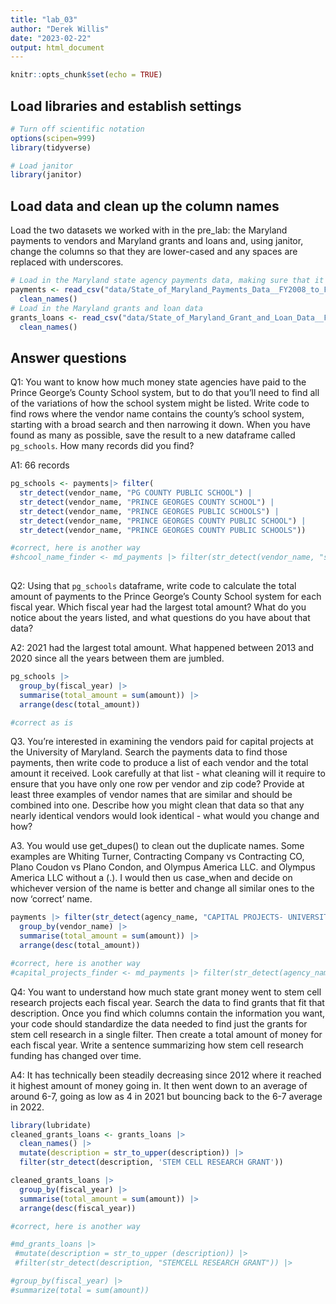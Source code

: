 ```yaml
---
title: "lab_03"
author: "Derek Willis"
date: "2023-02-22"
output: html_document
---
```


```r
knitr::opts_chunk$set(echo = TRUE)
```

## Load libraries and establish settings

```r
# Turn off scientific notation
options(scipen=999)
library(tidyverse)

# Load janitor
library(janitor)
```

## Load data and clean up the column names

Load the two datasets we worked with in the pre_lab: the Maryland payments to vendors and Maryland grants and loans and, using janitor, change the columns so that they are lower-cased and any spaces are replaced with underscores.

```r
# Load in the Maryland state agency payments data, making sure that it correctly sets the datatypes using all of the rows
payments <- read_csv("data/State_of_Maryland_Payments_Data__FY2008_to_FY2024.csv") |>
  clean_names()
# Load in the Maryland grants and loan data
grants_loans <- read_csv("data/State_of_Maryland_Grant_and_Loan_Data__FY2009_to_FY2022.csv")|>
  clean_names()
```

## Answer questions

Q1: You want to know how much money state agencies have paid to the Prince George's County School system, but to do that you'll need to find all of the variations of how the school system might be listed. Write code to find rows where the vendor name contains the county's school system, starting with a broad search and then narrowing it down. When you have found as many as possible, save the result to a new dataframe called `pg_schools`. How many records did you find?

A1: 66 records

```r
pg_schools <- payments|> filter(
  str_detect(vendor_name, "PG COUNTY PUBLIC SCHOOL") |
  str_detect(vendor_name, "PRINCE GEORGES COUNTY SCHOOL") |
  str_detect(vendor_name, "PRINCE GEORGES PUBLIC SCHOOLS") |
  str_detect(vendor_name, "PRINCE GEORGES COUNTY PUBLIC SCHOOL") |
  str_detect(vendor_name, "PRINCE GEORGES COUNTY PUBLIC SCHOOLS"))

#correct, here is another way
#shcool_name_finder <- md_payments |> filter(str_detect(vendor_name, "school")) |> group_by(vendor_name) |> summarize(count = n())
  
```

Q2: Using that `pg_schools` dataframe, write code to calculate the total amount of payments to the Prince George's County School system for each fiscal year. Which fiscal year had the largest total amount? What do you notice about the years listed, and what questions do you have about that data?

A2: 2021 had the largest total amount. What happened between 2013 and 2020 since all the years between them are jumbled.

```r
pg_schools |>
  group_by(fiscal_year) |>
  summarise(total_amount = sum(amount)) |>
  arrange(desc(total_amount))

#correct as is
```

Q3. You're interested in examining the vendors paid for capital projects at the University of Maryland. Search the payments data to find those payments, then write code to produce a list of each vendor and the total amount it received. Look carefully at that list - what cleaning will it require to ensure that you have only one row per vendor and zip code? Provide at least three examples of vendor names that are similar and should be combined into one. Describe how you might clean that data so that any nearly identical vendors would look identical - what would you change and how?

A3. You would use get_dupes() to clean out the duplicate names. Some examples are Whiting Turner, Contracting Company vs Contracting CO, Plano Coudon vs Plano Condon, and Olympus America LLC. and Olympus America LLC without a (.). I would then us case_when and decide on whichever version of the name is better and change all similar ones to the now 'correct' name.

```r
payments |> filter(str_detect(agency_name, "CAPITAL PROJECTS- UNIVERSITY OF MARYLAND")) |>
  group_by(vendor_name) |>
  summarise(total_amount = sum(amount)) |>
  arrange(desc(total_amount))

#correct, here is another way
#capital_projects_finder <- md_payments |> filter(str_detect(agency_name, "CAPITAL PROJECTS")) |> group_by(agency_name) |> summarize(count = n())
```

Q4: You want to understand how much state grant money went to stem cell research projects each fiscal year. Search the data to find grants that fit that description. Once you find which columns contain the information you want, your code should standardize the data needed to find just the grants for stem cell research in a single filter. Then create a total amount of money for each fiscal year. Write a sentence summarizing how stem cell research funding has changed over time.

A4: It has technically been steadily decreasing since 2012 where it reached it highest amount of money going in. It then went down to an average of around 6-7, going as low as 4 in 2021 but bouncing back to the 6-7 average in 2022.

```r
library(lubridate)
cleaned_grants_loans <- grants_loans |>
  clean_names() |>
  mutate(description = str_to_upper(description)) |>
  filter(str_detect(description, 'STEM CELL RESEARCH GRANT'))

cleaned_grants_loans |>
  group_by(fiscal_year) |>
  summarise(total_amount = sum(amount)) |>
  arrange(desc(fiscal_year))

#correct, here is another way

#md_grants_loans |>
 #mutate(description = str_to_upper (description)) |>
 #filter(str_detect(description, "STEMCELL RESEARCH GRANT")) |>

#group_by(fiscal_year) |>
#summarize(total = sum(amount))
```
